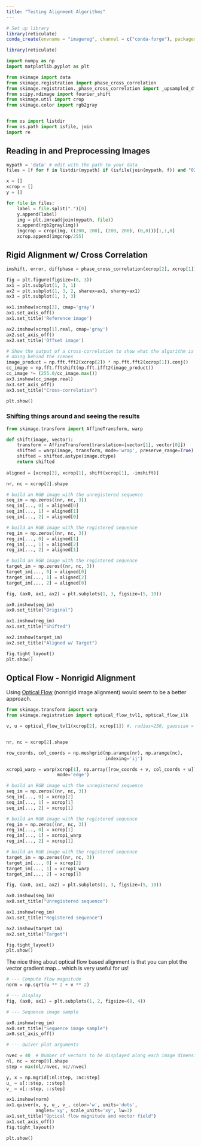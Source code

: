 ```yaml
---
title: "Testing Alignment Algorithms"
---
```


```r
# Set up library
library(reticulate)
conda_create(envname = "imagereg", channel = c("conda-forge"), packages=c("numpy","matplotlib","scikit-image"))
```

```r
library(reticulate)
```

```python
import numpy as np
import matplotlib.pyplot as plt

from skimage import data
from skimage.registration import phase_cross_correlation
from skimage.registration._phase_cross_correlation import _upsampled_dft
from scipy.ndimage import fourier_shift
from skimage.util import crop
from skimage.color import rgb2gray


from os import listdir
from os.path import isfile, join
import re
```

## Reading in and Preprocessing Images

```python
mypath = 'data' # edit with the path to your data
files = [f for f in listdir(mypath) if (isfile(join(mypath, f)) and "025_04_R" in f and "tiff" in f)]

x = []
xcrop = []
y = []

for file in files:
    label = file.split(".")[0]
    y.append(label)
    img = plt.imread(join(mypath, file))
    x.append(rgb2gray(img))
    imgcrop = crop(img, ((200, 200), (200, 200), (0,0)))[:,:,0]
    xcrop.append(imgcrop/255)


```

## Rigid Alignment w/ Cross Correlation

```python
imshift, error, diffphase = phase_cross_correlation(xcrop[2], xcrop[1])

fig = plt.figure(figsize=(8, 3))
ax1 = plt.subplot(1, 3, 1)
ax2 = plt.subplot(1, 3, 2, sharex=ax1, sharey=ax1)
ax3 = plt.subplot(1, 3, 3)

ax1.imshow(xcrop[2], cmap='gray')
ax1.set_axis_off()
ax1.set_title('Reference image')

ax2.imshow(xcrop[1].real, cmap='gray')
ax2.set_axis_off()
ax2.set_title('Offset image')

# Show the output of a cross-correlation to show what the algorithm is
# doing behind the scenes
image_product = np.fft.fft2(xcrop[2]) * np.fft.fft2(xcrop[1]).conj()
cc_image = np.fft.fftshift(np.fft.ifft2(image_product))
cc_image *= (255.0/cc_image.max())
ax3.imshow(cc_image.real)
ax3.set_axis_off()
ax3.set_title("Cross-correlation")

plt.show()
```

### Shifting things around and seeing the results

```python
from skimage.transform import AffineTransform, warp

def shift(image, vector):
    transform = AffineTransform(translation=[vector[1], vector[0]])
    shifted = warp(image, transform, mode='wrap', preserve_range=True)
    shifted = shifted.astype(image.dtype)
    return shifted
  
aligned = [xcrop[2], xcrop[1], shift(xcrop[1], -imshift)]

nr, nc = xcrop[2].shape

# build an RGB image with the unregistered sequence
seq_im = np.zeros((nr, nc, 3))
seq_im[..., 0] = aligned[0]
seq_im[..., 1] = aligned[1]
seq_im[..., 2] = aligned[0]

# build an RGB image with the registered sequence
reg_im = np.zeros((nr, nc, 3))
reg_im[..., 0] = aligned[1]
reg_im[..., 1] = aligned[2]
reg_im[..., 2] = aligned[1]

# build an RGB image with the registered sequence
target_im = np.zeros((nr, nc, 3))
target_im[..., 0] = aligned[0]
target_im[..., 1] = aligned[2]
target_im[..., 2] = aligned[0]

fig, (ax0, ax1, ax2) = plt.subplots(1, 3, figsize=(5, 10))

ax0.imshow(seq_im)
ax0.set_title("Original")

ax1.imshow(reg_im)
ax1.set_title("Shifted")

ax2.imshow(target_im)
ax2.set_title("Aligned w/ Target")

fig.tight_layout()
plt.show()
```

## Optical Flow - Nonrigid Alignment

Using [Optical Flow](https://scikit-image.org/docs/stable/auto_examples/registration/plot_opticalflow.html#sphx-glr-auto-examples-registration-plot-opticalflow-py) (nonrigid image alignment) would seem to be a better approach.

```python
from skimage.transform import warp
from skimage.registration import optical_flow_tvl1, optical_flow_ilk

v, u = optical_flow_tvl1(xcrop[2], xcrop[1]) #, radius=250, gaussian = True, prefilter = True)


nr, nc = xcrop[2].shape

row_coords, col_coords = np.meshgrid(np.arange(nr), np.arange(nc),
                                     indexing='ij')

xcrop1_warp = warp(xcrop[1], np.array([row_coords + v, col_coords + u]),
                   mode='edge')

# build an RGB image with the unregistered sequence
seq_im = np.zeros((nr, nc, 3))
seq_im[..., 0] = xcrop[2]
seq_im[..., 1] = xcrop[1]
seq_im[..., 2] = xcrop[1]

# build an RGB image with the registered sequence
reg_im = np.zeros((nr, nc, 3))
reg_im[..., 0] = xcrop[1]
reg_im[..., 1] = xcrop1_warp
reg_im[..., 2] = xcrop[1]

# build an RGB image with the registered sequence
target_im = np.zeros((nr, nc, 3))
target_im[..., 0] = xcrop[2]
target_im[..., 1] = xcrop1_warp
target_im[..., 2] = xcrop[1]

fig, (ax0, ax1, ax2) = plt.subplots(1, 3, figsize=(5, 10))

ax0.imshow(seq_im)
ax0.set_title("Unregistered sequence")

ax1.imshow(reg_im)
ax1.set_title("Registered sequence")

ax2.imshow(target_im)
ax2.set_title("Target")

fig.tight_layout()
plt.show()

```

The nice thing about optical flow based alignment is that you can plot the vector gradient map... which is very useful for us!

```python
# --- Compute flow magnitude
norm = np.sqrt(u ** 2 + v ** 2)

# --- Display
fig, (ax0, ax1) = plt.subplots(1, 2, figsize=(8, 4))

# --- Sequence image sample

ax0.imshow(reg_im)
ax0.set_title("Sequence image sample")
ax0.set_axis_off()

# --- Quiver plot arguments

nvec = 40  # Number of vectors to be displayed along each image dimension
nl, nc = xcrop[0].shape
step = max(nl//nvec, nc//nvec)

y, x = np.mgrid[:nl:step, :nc:step]
u_ = u[::step, ::step]
v_ = v[::step, ::step]

ax1.imshow(norm)
ax1.quiver(x, y, u_, v_, color='w', units='dots',
           angles='xy', scale_units='xy', lw=3)
ax1.set_title("Optical flow magnitude and vector field")
ax1.set_axis_off()
fig.tight_layout()

plt.show()

```
